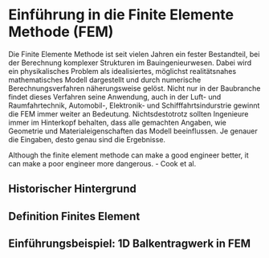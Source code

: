 # Einführung in die Finite Elemente Methode (FEM)

Die Finite Elemente Methode ist seit vielen Jahren ein fester Bestandteil, bei der Berechnung komplexer Strukturen im Bauingenieurwesen. Dabei wird ein physikalisches Problem als idealisiertes, möglichst realitätsnahes mathematisches Modell dargestellt und durch numerische Berechnungsverfahren näherungsweise gelöst. Nicht nur in der Baubranche findet dieses Verfahren seine Anwendung, auch in der Luft- und Raumfahrtechnik, Automobil-, Elektronik- und Schifffahrtsindurstrie gewinnt die FEM immer weiter an Bedeutung. Nichtsdestotrotz sollten Ingenieure immer im Hinterkopf behalten, dass alle gemachten Angaben, wie Geometrie und Materialeigenschaften das Modell beeinflussen. Je genauer die Eingaben, desto genau sind die Ergebnisse.

Although the finite element methode can make a good engineer better, it can make a poor engineer more dangerous. - Cook et al.

## Historischer Hintergrund

## Definition Finites Element

## Einführungsbeispiel: 1D Balkentragwerk in FEM

## 